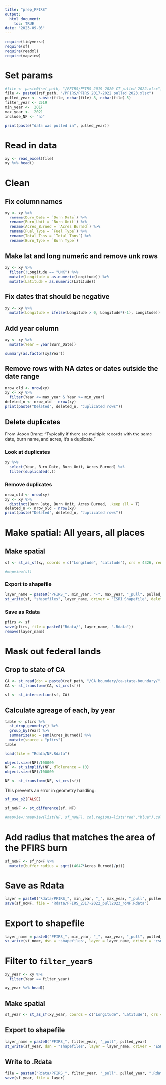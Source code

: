 ```yaml
---
title: "prep_PFIRS"
output: 
  html_document:
    toc: TRUE
date: "2023-09-05"
---
```


```r
require(tidyverse)
require(sf)
require(readxl)
require(mapview)
```

# Set params
```r
#file <- paste0(ref_path, "/PFIRS/PFIRS 2019-2020 CT pulled 2022.xlsx")
file <- paste0(ref_path, "/PFIRS/PFIRS 2017-2022 pulled 2023.xlsx")
pulled_year <- substr(file, nchar(file)-8, nchar(file)-5)
filter_year <- 2019
min_year <-  2017
max_year <-  2022
include_NF <- "no"
```

```r
print(paste("data was pulled in", pulled_year))
```

# Read in data
```r
xy <- read_excel(file)
xy %>% head()
```

# Clean

## Fix column names
```r
xy <- xy %>% 
  rename(Burn_Date = `Burn Date`) %>% 
  rename(Burn_Unit = `Burn Unit`) %>% 
  rename(Acres_Burned = `Acres Burned`) %>% 
  rename(Fuel_Type = `Fuel Type`) %>% 
  rename(Total_Tons = `Total Tons`) %>% 
  rename(Burn_Type = `Burn Type`) 
```

## Make lat and long numeric and remove unk rows
```r
xy <- xy %>% 
  filter(!Longitude == "UNK") %>% 
  mutate(Longitude = as.numeric(Longitude)) %>% 
  mutate(Latitude = as.numeric(Latitude))
```

## Fix dates that should be negative
```r
xy <- xy %>% 
  mutate(Longitude = ifelse(Longitude > 0, Longitude*(-1), Longitude))
```

## Add year column
```r
xy <- xy %>% 
  mutate(Year = year(Burn_Date))
```


```r
summary(as.factor(xy$Year))
```

## Remove rows with NA dates or dates outside the date range 
```r
nrow_old <- nrow(xy)
xy <- xy %>% 
  filter(Year <= max_year & Year >= min_year)
deleted_n <- nrow_old - nrow(xy)
print(paste("Deleted", deleted_n, "duplicated rows"))
```

## Delete duplicates

From Jason Branz: "Typically if there are multiple records with the same date, burn name, and acres, it’s a duplicate." 

### Look at duplicates
```r
xy %>% 
  select(Year, Burn_Date, Burn_Unit, Acres_Burned) %>% 
  filter(duplicated(.))
```

### Remove duplicates
```r
nrow_old <- nrow(xy)
xy <- xy %>% 
  distinct(Burn_Date, Burn_Unit, Acres_Burned, .keep_all = T)
deleted_n <- nrow_old - nrow(xy)
print(paste("Deleted", deleted_n, "duplicated rows"))
```

# Make spatial: All years, all places

## Make spatial
```r
sf <- st_as_sf(xy, coords = c("Longitude", "Latitude"), crs = 4326, remove = F)
```

```r
#mapview(sf)
```


### Export to shapefile
```r
layer_name = paste0("PFIRS_", min_year, "-", max_year, "_pull", pulled_year)
st_write(sf, "shapefiles", layer_name, driver = "ESRI Shapefile", delete_layer = T)
```

### Save as Rdata
```r
pfirs <- sf
save(pfirs, file = paste0("Rdata/", layer_name, ".Rdata"))
remove(layer_name)
```


# Mask out federal lands

## Crop to state of CA
```r
CA <- st_read(dsn = paste0(ref_path, "/CA boundary/ca-state-boundary/", layer = "CA_State_TIGER2016_50_Buffer.shp"))
CA <- st_transform(CA, st_crs(sf))
```

```r
sf <- st_intersection(sf, CA)
```



## Calculate agreage of each, by year
```r
table <- pfirs %>% 
  st_drop_geometry() %>% 
  group_by(Year) %>% 
  summarize(ac = sum(Acres_Burned)) %>% 
  mutate(source = "pfirs")
table
```

```r
load(file = "Rdata/NF.Rdata")
```

```r
object.size(NF)/100000
NF <- st_simplify(NF, dTolerance = 10)
object.size(NF)/100000
```


```r
NF <- st_transform(NF, st_crs(sf))
```

This prevents an error in geometry handling:
```r
sf_use_s2(FALSE)
```

```r
sf_noNF <- st_difference(sf, NF)
```

```r
#mapview::mapview(list(NF, sf_noNF), col.regions=list("red","blue"),col=list("red","blue"))
```

# Add radius that matches the area of the PFIRS burn
```r
sf_noNF <- sf_noNF %>% 
  mutate(buffer_radius = sqrt((4047*Acres_Burned)/pi))
```

# Save as Rdata
```r
layer = paste0("Rdata/PFIRS_", min_year, "_", max_year, "_pull", pulled_year, "_noNF.Rdata" )
save(sf_noNF, file = "Rdata/PFIRS_2017-2022_pull2023_noNF.Rdata")
```

# Export to shapefile
```r
layer_name = paste0("PFIRS_", min_year, "_", max_year, "_pull", pulled_year, "_noNF.Rdata" )
st_write(sf_noNF, dsn = "shapefiles", layer = layer_name, driver = "ESRI Shapefile", delete_layer = T)
```


# Filter to `filter_year`s
```r
xy_year <- xy %>% 
  filter(Year == filter_year)
```

```r
xy_year %>% head()
```

## Make spatial
```r
sf_year <- st_as_sf(xy_year, coords = c("Longitude", "Latitude"), crs = 4326)
```

## Export to shapefile
```r
layer_name = paste0("PFIRS_", filter_year, "_pull", pulled_year)
st_write(sf_year, dsn = "shapefiles", layer = layer_name, driver = "ESRI Shapefile", delete_layer = T)
```

## Write to .Rdata
```r
file = paste0("Rdata/PFIRS_", filter_year, "_pull", pulled_year, ".Rdata" )
save(sf_year, file = layer)
```



